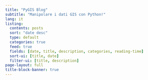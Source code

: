 ```yaml
---
title: "PyGIS Blog"
subtitle: "Manipolare i dati GIS con Python!"
lang: it
listing:
  contents: posts
  sort: "date desc"
  type: default
  categories: true
  feed: true
  fields: [date, title, description, categories, reading-time]
  sort-ui: [title, date]
  filter-ui: [title, description]
page-layout: full
title-block-banner: true
---
```



